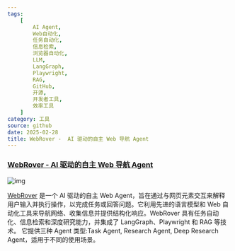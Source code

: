 ```yaml
---
tags:
    [
        AI Agent,
        Web自动化,
        任务自动化,
        信息检索,
        浏览器自动化,
        LLM,
        LangGraph,
        Playwright,
        RAG,
        GitHub,
        开源,
        开发者工具,
        效率工具
    ]
category: 工具
source: github
date: 2025-02-28
title: WebRover -  AI 驱动的自主 Web 导航 Agent
---
```


### [WebRover - AI 驱动的自主 Web 导航 Agent](https://github.com/hrithikkoduri/WebRover)

![img](https://img.mengpeng.tech/i/2025/02/28/67c149c94aa6e.webp)

[WebRover](https://github.com/hrithikkoduri/WebRover) 是一个 AI 驱动的自主 Web Agent，旨在通过与网页元素交互来解释用户输入并执行操作，以完成任务或回答问题。它利用先进的语言模型和 Web 自动化工具来导航网络、收集信息并提供结构化响应。WebRover 具有任务自动化、信息检索和深度研究能力，并集成了 LangGraph、Playwright 和 RAG 等技术。 它提供三种 Agent 类型:Task Agent, Research Agent, Deep Research Agent，适用于不同的使用场景。
